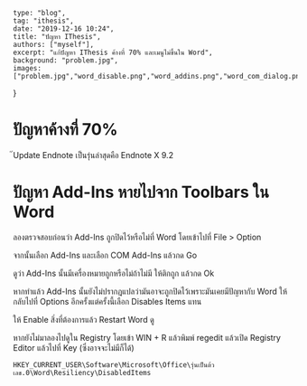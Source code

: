 
	type: "blog",
	tag: "ithesis",
	date: "2019-12-16 10:24",
	title: "ปัญหา IThesis",
	authors: ["myself"],
	excerpt: "แก้ปัญหา IThesis ค้างที่ 70% และเมนูไม่ขึ้นใน Word",
	background: "problem.jpg",
	images: ["problem.jpg","word_disable.png","word_addins.png","word_com_dialog.png","word_disable_dialog.png"]
}

# ปัญหาค้างที่ 70%

๊Update Endnote เป็นรุ่นล่าสุดคือ Endnote X 9.2 

# ปัญหา Add-Ins หายไปจาก Toolbars ใน Word

ลองตรวจสอบก่อนว่า Add-Ins ถูกปิดไว้หรือไม่ที่ Word โดยเข้าไปที่ File > Option

<GatsbyImage image={props.images[2].childImageSharp.gatsbyImageData} alt="poster"/>

จากนั้นเลือก Add-Ins และเลือก COM Add-Ins แล้วกด Go

<GatsbyImage image={props.images[3].childImageSharp.gatsbyImageData} alt="poster"/>

ดูว่า Add-Ins นั้นมีเครื่องหมายถูกหรือไม่ถ้าไม่มี ให้ติกถูก แล้วกด Ok 

หากทำแล้ว Add-Ins นั้นยังไม่ปรากฎแปลว่ามันอาจะถูกปิดไว้เพราะมันเคยมีปัญหากับ Word ให้กลับไปที่ Options อีกครั้งแต่ครั้งนี้เลือก Disables Items แทน

<GatsbyImage image={props.images[1].childImageSharp.gatsbyImageData} alt="poster"/>

ให้ Enable สิ่งที่ต้องการแล้ว Restart Word ดู

<GatsbyImage image={props.images[4].childImageSharp.gatsbyImageData} alt="poster"/>

หากยังไม่มาลองไปดูใน Registry โดยเข้า WIN + R แล้วพิมพ์ regedit แล้วเปิด Registry Editor แล้วไปที่ Key (ซึ่งอาจจะไม่มีก็ได้)

```
HKEY_CURRENT_USER\Software\Microsoft\Office\รุ่นเป็นต้วเลข.0\Word\Resiliency\DisabledItems
```